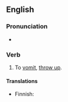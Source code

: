 ==English==

===Pronunciation===
* {{audio|En-au-lose one's lunch.ogg|Audio (AU)|lang=en}}

===Verb===
{{head|en|verbs}}

# {{lb|en|slang}} To [[vomit]], [[throw up]].

====Translations====
{{trans-top|slang: to vomit}}
* Finnish: {{t+|fi|yrjötä}}
{{trans-mid}}
{{trans-bottom}}